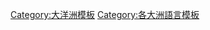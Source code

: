<!---
For consistency, the name of this and similar categories use country/continent/regional names rather than adjectives or adjectivals, as some of these adjectives and adjectivals are less than straightforward (see [[List_of_adjectival_forms_of_place_names|List of adjectival forms of place names]]).
---->
{{template category
|type   = navbox
|topic  = [[:en:Languages_of_Oceania|大洋洲諸語言]]
|portal = 
}}


[[Category:大洋洲模板|Category:大洋洲模板]]
[[Category:各大洲語言模板|Category:各大洲語言模板]]